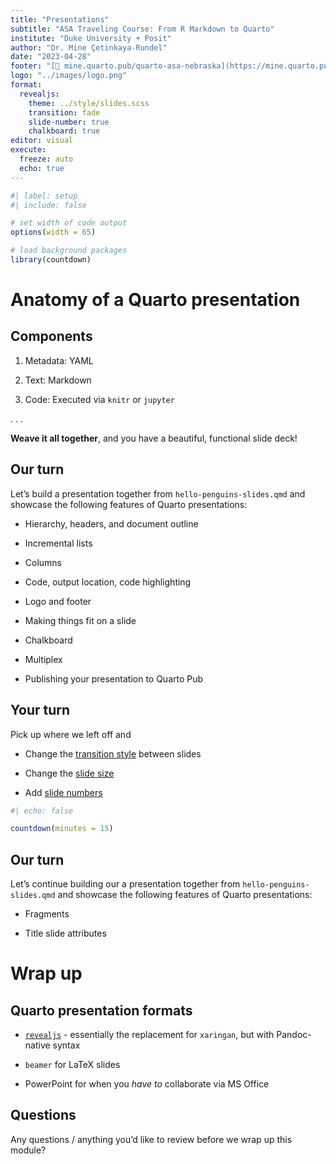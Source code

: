```yaml
---
title: "Presentations"
subtitle: "ASA Traveling Course: From R Markdown to Quarto"
institute: "Duke University + Posit"
author: "Dr. Mine Çetinkaya-Rundel"
date: "2023-04-28"
footer: "[🔗 mine.quarto.pub/quarto-asa-nebraska](https://mine.quarto.pub/quarto-asa-nebraska)"
logo: "../images/logo.png"
format:
  revealjs:
    theme: ../style/slides.scss
    transition: fade
    slide-number: true
    chalkboard: true
editor: visual
execute:
  freeze: auto
  echo: true
---
```


```r
#| label: setup
#| include: false

# set width of code output
options(width = 65)

# load background packages
library(countdown)
```

# Anatomy of a Quarto presentation

## Components

1.  Metadata: YAML

2.  Text: Markdown

3.  Code: Executed via `knitr` or `jupyter`

. . .

**Weave it all together**, and you have a beautiful, functional slide deck!

## Our turn {.smaller}

::: task
Let's build a presentation together from `hello-penguins-slides.qmd` and showcase the following features of Quarto presentations:

-   Hierarchy, headers, and document outline

-   Incremental lists

-   Columns

-   Code, output location, code highlighting

-   Logo and footer

-   Making things fit on a slide

-   Chalkboard

-   Multiplex

-   Publishing your presentation to Quarto Pub
:::

## Your turn

::: task
Pick up where we left off and

-   Change the [transition style](https://quarto.org/docs/presentations/revealjs/advanced.html#slide-transitions) between slides

-   Change the [slide size](https://quarto.org/docs/presentations/revealjs/advanced.html#presentation-size)

-   Add [slide numbers](https://quarto.org/docs/presentations/revealjs/presenting.html#slide-numbers)
:::

```r
#| echo: false

countdown(minutes = 15)
```

## Our turn

::: task
Let's continue building our a presentation together from `hello-penguins-slides.qmd` and showcase the following features of Quarto presentations:


-   Fragments

-   Title slide attributes
:::

# Wrap up

## Quarto presentation formats

-   [`revealjs`](https://quarto.org/docs/presentations/revealjs) - essentially the replacement for `xaringan`, but with Pandoc-native syntax

-   `beamer` for LaTeX slides

-   PowerPoint for when you *have to* collaborate via MS Office

## Questions

::: task
Any questions / anything you'd like to review before we wrap up this module?
:::
